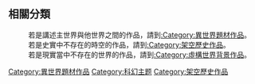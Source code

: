 {{catmore|多重宇宙論}}

== 相關分類 ==
:若是講述主世界與他世界之間的作品，請到[[:Category:異世界題材作品|:Category:異世界題材作品]]。
:若是史實中不存在的時空的作品，請到[[:Category:架空歷史作品|:Category:架空歷史作品]]。
:若是現實當中不存在的世界的作品，請到[[:Category:虛構世界背景作品|:Category:虛構世界背景作品]]。

[[Category:異世界題材作品|Category:異世界題材作品]]
[[Category:科幻主题|Category:科幻主题]]
[[Category:架空歷史作品|Category:架空歷史作品]]